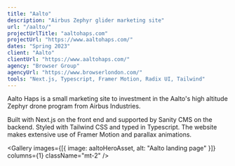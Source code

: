 ```yaml
---
title: "Aalto"
description: "Airbus Zephyr glider marketing site"
url: "/aalto/"
projectUrlTitle: "aaltohaps.com"
projectUrl: "https://www.aaltohaps.com/"
dates: "Spring 2023"
client: "Aalto"
clientUrl: "https://www.aaltohaps.com/"
agency: "Browser Group"
agencyUrl: "https://www.browserlondon.com/"
tools: "Next.js, Typescript, Framer Motion, Radix UI, Tailwind"
---
```




Aalto Haps is a small marketing site to investment in the Aalto's high altitude Zephyr drone program from Airbus Industries.

Built with Next.js on the front end and supported by Sanity CMS on the backend. Styled with Tailwind CSS and typed in Typescript. The website makes extensive use of Framer Motion and parallax animations.

<Gallery
  images={[{ image: aaltoHeroAsset, alt: "Aalto landing page" }]}
  columns={1}
  className="mt-2"
/>

